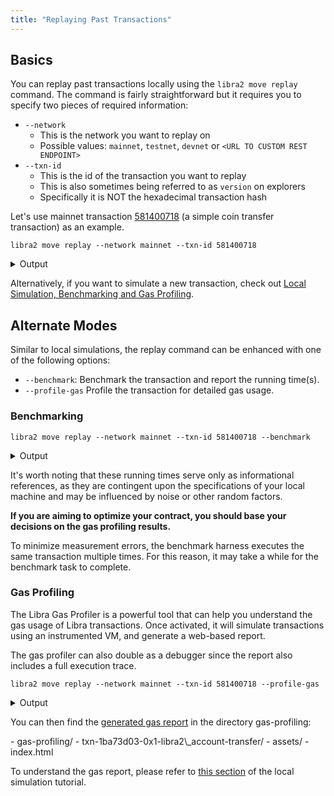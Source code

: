 ```yaml
---
title: "Replaying Past Transactions"
---
```



## Basics

You can replay past transactions locally using the `libra2 move replay` command.
The command is fairly straightforward but it requires you to specify two pieces of required information:

- `--network`
  - This is the network you want to replay on
  - Possible values: `mainnet`, `testnet`, `devnet` or `<URL TO CUSTOM REST ENDPOINT>`
- `--txn-id`
  - This is the id of the transaction you want to replay
  - This is also sometimes being referred to as `version` on explorers
  - Specifically it is NOT the hexadecimal transaction hash

Let's use mainnet transaction [581400718](https://explorer.libra2labs.com/txn/581400718?network=mainnet) (a simple coin transfer transaction) as an example.

```shellscript filename="Terminal"
libra2 move replay --network mainnet --txn-id 581400718
```

<details>
  <summary>Output</summary>

  ```shellscript
  Got 1/1 txns from RestApi.
  Replaying transaction...
  {
    "Result": {
      "transaction_hash": "0x1ba73d03a0442a845735a17c7be46f3b51e2acb0e5cf68749305c5a17539ac63",
      "gas_used": 7,
      "gas_unit_price": 100,
      "sender": "c94e16736910cc160347d01de345407fe2d350fce5635ac1150319b0fbf5630e",
      "sequence_number": 14637,
      "success": true,
      "version": 581400718,
      "vm_status": "status EXECUTED of type Execution"
    }
  }
  ```
</details>

Alternatively, if you want to simulate a new transaction, check out [Local Simulation, Benchmarking and Gas Profiling](/build/cli/working-with-move-contracts/local-simulation-benchmarking-and-gas-profiling).

## Alternate Modes

Similar to local simulations, the replay command can be enhanced with one of the following options:

- `--benchmark`: Benchmark the transaction and report the running time(s).
- `--profile-gas` Profile the transaction for detailed gas usage.

### Benchmarking

```shellscript filename="Terminal"
libra2 move replay --network mainnet --txn-id 581400718 --benchmark
```

<details>
  <summary>Output</summary>

  ```shellscript
  Got 1/1 txns from RestApi.
  Benchmarking transaction...
  Running time (cold code cache): 914.821µs
  Running time (warm code cache): 820.189µs
  {
    "Result": {
      "transaction_hash": "0x1ba73d03a0442a845735a17c7be46f3b51e2acb0e5cf68749305c5a17539ac63",
      "gas_used": 7,
      "gas_unit_price": 100,
      "sender": "c94e16736910cc160347d01de345407fe2d350fce5635ac1150319b0fbf5630e",
      "sequence_number": 14637,
      "success": true,
      "version": 581400718,
      "vm_status": "status EXECUTED of type Execution"
    }
  }
  ```
</details>

It's worth noting that these running times serve only as informational references, as they are contingent upon the specifications of your local machine and may be influenced by noise or other random factors.

**If you are aiming to optimize your contract, you should base your decisions on the gas profiling results.**

<Aside type="note" emoji="ℹ️">
  To minimize measurement errors, the benchmark harness executes the same transaction multiple times. For this reason, it may take a while for the benchmark task to complete.
</Aside>

### Gas Profiling

The Libra Gas Profiler is a powerful tool that can help you understand the gas usage of Libra transactions. Once activated, it will simulate transactions using an instrumented VM, and generate a web-based report.

The gas profiler can also double as a debugger since the report also includes a full execution trace.

```shellscript filename="Terminal"
libra2 move replay --network mainnet --txn-id 581400718 --profile-gas
```

<details>
  <summary>Output</summary>

  ```shellscript
  Got 1/1 txns from RestApi.
  Profiling transaction...
  Gas report saved to gas-profiling/txn-1ba73d03-0x1-libra2_account-transfer.
  {
    "Result": {
      "transaction_hash": "0x1ba73d03a0442a845735a17c7be46f3b51e2acb0e5cf68749305c5a17539ac63",
      "gas_used": 7,
      "gas_unit_price": 100,
      "sender": "c94e16736910cc160347d01de345407fe2d350fce5635ac1150319b0fbf5630e",
      "sequence_number": 14637,
      "success": true,
      "version": 581400718,
      "vm_status": "status EXECUTED of type Execution"
    }
  }
  ```
</details>

You can then find the [generated gas report](/gas-profiling/sample-report-2/index.html) in the directory gas-profiling:

<FileTree>
  - gas-profiling/
    - txn-1ba73d03-0x1-libra2\_account-transfer/
      - assets/
      - index.html
</FileTree>

To understand the gas report, please refer to [this section](/build/cli/working-with-move-contracts/local-simulation-benchmarking-and-gas-profiling#understanding-the-gas-report) of the local simulation tutorial.
